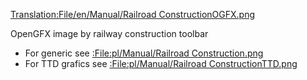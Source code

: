 [[Translation:File/en/Manual/Railroad ConstructionOGFX.png]]

OpenGFX image by railway construction toolbar
*For generic see [[:File:pl/Manual/Railroad Construction.png]]
*For TTD grafics see [[:File:pl/Manual/Railroad ConstructionTTD.png]]